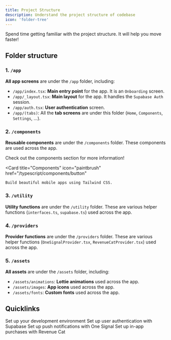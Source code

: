 ```yaml
---
title: Project Structure
description: Understand the project structure of codebase
icon: 'folder-tree'
---
```


<Tip>
    Spend time getting familiar with the project structure. It will help you move faster!
</Tip>

## Folder structure
### 1. `/app`
**All app screens** are under the `/app` folder, including:
- `/app/index.tsx`: **Main entry point** for the app. It is an `Onboarding` screen.
- `/app/_layout.tsx`: **Main layout** for the app. It handles the `Supabase Auth` session.
- `/app/auth.tsx`: **User authentication** screen.
- `/app/(tabs)`: All the **tab screens** are under this folder (`Home`, `Components`, `Settings`, ...).

### 2. `/components`
**Reusable components** are under the `/components` folder. These components are used across the app.

<Tip>
    Check out the components section for more information!
</Tip>

<Card
    title="Components"
    icon="paintbrush"
    href="/typescript/components/button"
>
    Build beautiful mobile apps using Tailwind CSS.
</Card>

### 3. `/utility`
**Utility functions** are under the `/utility` folder. These are various helper functions (`interfaces.ts`, `supabase.ts`) used across the app.

### 4. `/providers`
**Provider functions** are under the `/providers` folder. These are various helper functions (`OneSignalProvider.tsx`, `RevenueCatProvider.tsx`) used across the app.

### 5. `/assets`
**All assets** are under the `/assets` folder, including:
- `/assets/animations`: **Lottie animations** used across the app.
- `/assets/images`: **App icons** used across the app.
- `/assets/fonts`: **Custom fonts** used across the app.

## Quicklinks

<CardGroup cols={2}>
  <Card
    title="Set up development environment"
    icon="screwdriver-wrench"
    href="https://docs.expoship.dev/typescript/development-environment"
  >
    Set up your development environment
  </Card>
  <Card
    title="Set up Supabase"
    icon="bolt"
    href="https://docs.expoship.dev/typescript/supabase"
  >
    Set up user authentication with Supabase
  </Card>
  <Card
    title="Set up One Signal"
    icon="bell"
    href="https://docs.expoship.dev/typescript/onesignal"
  >
    Set up push notifications with One Signal
  </Card>
  <Card
    title="Set up Revenue Cat"
    icon="money-bill"
    href="https://docs.expoship.dev/typescript/revenuecat"
  >
    Set up in-app purchases with Revenue Cat
  </Card>
</CardGroup>